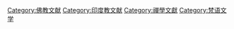 [[Category:佛教文献|Category:佛教文献]]
[[Category:印度教文献|Category:印度教文献]]
[[Category:禪學文獻|Category:禪學文獻]]
[[Category:梵语文学|Category:梵语文学]]